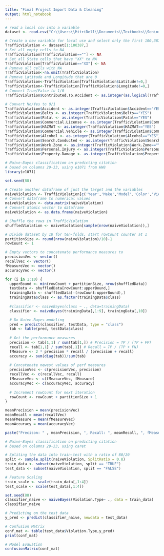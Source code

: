 ---
title: "Final Project Import Data & Cleaning"
output: html_notebook
---
  
```{r}
# read a local csv into a variable
dataset <- read.csv("C:\\Users\\MitriDell\\Documents\\Textbooks\\Senior - Fall 2022\\CSE 160\\Labs\\Final Project\\Traffic_Violations.csv", header = TRUE)
```

```{r}
# Create a new variable for local use and select only the first 100,387 lines (387 to account for the data clean-up to end up with 100,000)
TrafficViolation <- dataset[1:100387,]
# Set all empty cells to NA
TrafficViolation[TrafficViolation==""] <- NA
# Set all State cells that have "XX" to NA
TrafficViolation[TrafficViolation=="XX"] <- NA
# Remove all cells with NA
TrafficViolation<-na.omit(TrafficViolation)
# Remove Latitude and Longitude that are 0
TrafficViolation<-TrafficViolation[TrafficViolation$Latitude!=0,]
TrafficViolation<-TrafficViolation[TrafficViolation$Longitude!=0,]
# Convert True/False to 1/0
TrafficViolation$Contributed.To.Accident <- as.integer(as.logical(TrafficViolation$Contributed.To.Accident))
```

```{r}
# Convert No/Yes to 0/1
TrafficViolation$Accident <- as.integer(TrafficViolation$Accident=="YES")
TrafficViolation$Belts <- as.integer(TrafficViolation$Belts=="YES")
TrafficViolation$Fatal <- as.integer(TrafficViolation$Fatal=="YES")
TrafficViolation$Commercial.License <- as.integer(TrafficViolation$Commercial.License=="YES")
TrafficViolation$HAZMAT <- as.integer(TrafficViolation$HAZMAT=="YES")
TrafficViolation$Commercial.Vehicle <- as.integer(TrafficViolation$Commercial.Vehicle=="YES")
TrafficViolation$Alcohol <- as.integer(TrafficViolation$Alcohol=="YES")
TrafficViolation$Search.Conducted <- as.integer(TrafficViolation$Search.Conducted=="YES")
TrafficViolation$Work.Zone <- as.integer(TrafficViolation$Work.Zone=="YES")
TrafficViolation$Personal.Injury <- as.integer(TrafficViolation$Personal.Injury=="YES")
TrafficViolation$Property.Damage <- as.integer(TrafficViolation$Property.Damage=="YES")
```

```{r}
# Naive-Bayes classification on predicting citation
# based on columns 29-33, using e1071 from HW8
library(e1071)

set.seed(88)

# Create another dataframe of just the target and the variables
naiveViolation <- TrafficViolation[c('Year','Make','Model','Color','Violation.Type')]
# Convert dataframe to numerical values
naiveViolation <- data.matrix(naiveViolation)
# Convert atomic vector to dataframe
naiveViolation <- as.data.frame(naiveViolation)

# Shuffle the rows in TrafficViolation
shuffledViolation <- naiveViolation[sample(nrow(naiveViolation)),]

# Divide dataset by 10 for ten-folds, start rowCount counter at 1
partitionSize <- round(nrow(naiveViolation)/10)-1
rowCount <- 1

# Empty vectors to concatenate performance measures to
precisionVec <- vector()
recallVec <- vector()
fMeasureVec <- vector()
accuracyVec <- vector()

for (i in 1:10) {
  upperBound <- min(rowCount + partitionSize, nrow(shuffledData))
  testData <- shuffledData[rowCount:upperBound,]
  trainingData <- shuffledData[-(rowCount:upperBound),]
  trainingData$class <- as.factor(trainingData$class)
  
  #classifier <- naiveBayes(class ~ ., data=trainingData)
  classifier <- naiveBayes(trainingData[,1:9], trainingData[,10])

  # Do Naive-Bayes modeling
  pred = predict(classifier, testData, type = "class")
  tab <- table(pred, testData$class)
  
  # Get the performance measures
  precision <- tab[1,1] / sum(tab[1,]) # Precision = TP / (TP + FP)
  recall <- tab[1,1] / sum(tab[,1]) # Recall = TP / (TP + FN)
  fMeasure <- 2 * precision * recall / (precision + recall)
  accuracy <- sum(diag(tab))/sum(tab)
  
  # Concatenate newest values of perf measures
  precisionVec <- c(precisionVec, precision)
  recallVec <- c(recallVec, recall)
  fMeasureVec <- c(fMeasureVec, fMeasure)
  accuracyVec <- c(accuracyVec, accuracy)
  
  # Increment rowCount for next iteration
  rowCount <- rowCount + partitionSize + 1
}

meanPrecision = mean(precisionVec)
meanRecall = mean(recallVec)
meanFMeasure = mean(fMeasureVec)
meanAccuracy = mean(accuracyVec)

paste("Precison: " , meanPrecision, ", Recall: ", meanRecall, ", fMeasure: ", meanFMeasure, ", meanAccuracy: ", meanAccuracy)
```

```{r}
# Naive-Bayes classification on predicting citation
# based on columns 29-33, using caret

# Spliting the data into train-test with a ratio of 80/20
split <- sample.split(naiveViolation, SplitRatio = 0.8)
train_data <- subset(naiveViolation, split == "TRUE")
test_data <- subset(naiveViolation, split == "FALSE")

# Feature Scaling
train_scale <- scale(train_data[,1:4])
test_scale <- scale(test_data[,1:4])

set.seed(88)
classifier_naive <- naiveBayes(Violation.Type~ ., data = train_data)
classifier_naive

# Predicting on the test data
y_pred <- predict(classifier_naive, newdata = test_data)

# Confusion Matrix 
conf_mat <- table(test_data$Violation.Type,y_pred) 
print(conf_mat) 

# Model Evauation 
confusionMatrix(conf_mat) 
```
